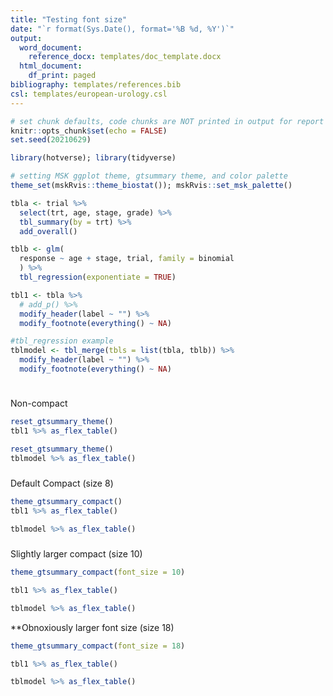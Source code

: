```yaml
---
title: "Testing font size"
date: "`r format(Sys.Date(), format='%B %d, %Y')`"
output:
  word_document:
    reference_docx: templates/doc_template.docx
  html_document:
    df_print: paged
bibliography: templates/references.bib
csl: templates/european-urology.csl
---
```


```r
# set chunk defaults, code chunks are NOT printed in output for report
knitr::opts_chunk$set(echo = FALSE)
set.seed(20210629)
```

```r
library(hotverse); library(tidyverse)

# setting MSK ggplot theme, gtsummary theme, and color palette
theme_set(mskRvis::theme_biostat()); mskRvis::set_msk_palette()

```

```r
tbla <- trial %>%
  select(trt, age, stage, grade) %>%
  tbl_summary(by = trt) %>%
  add_overall()

tblb <- glm(
  response ~ age + stage, trial, family = binomial
  ) %>%
  tbl_regression(exponentiate = TRUE)

tbl1 <- tbla %>%
  # add_p() %>%
  modify_header(label ~ "") %>%
  modify_footnote(everything() ~ NA) 

#tbl_regression example
tblmodel <- tbl_merge(tbls = list(tbla, tblb)) %>%
  modify_header(label ~ "") %>%
  modify_footnote(everything() ~ NA)
  

```

#####
Non-compact

```r
reset_gtsummary_theme()
tbl1 %>% as_flex_table()
```

```r
reset_gtsummary_theme()
tblmodel %>% as_flex_table()
```

#####
Default Compact (size 8)

```r
theme_gtsummary_compact()
tbl1 %>% as_flex_table()
```

```r
tblmodel %>% as_flex_table()
```

#####

Slightly larger compact (size 10)

```r
theme_gtsummary_compact(font_size = 10)

tbl1 %>% as_flex_table()
```

```r
tblmodel %>% as_flex_table()
```

**Obnoxiously larger font size (size 18)
```r
theme_gtsummary_compact(font_size = 18)

tbl1 %>% as_flex_table()
```

```r
tblmodel %>% as_flex_table()
```

#####

